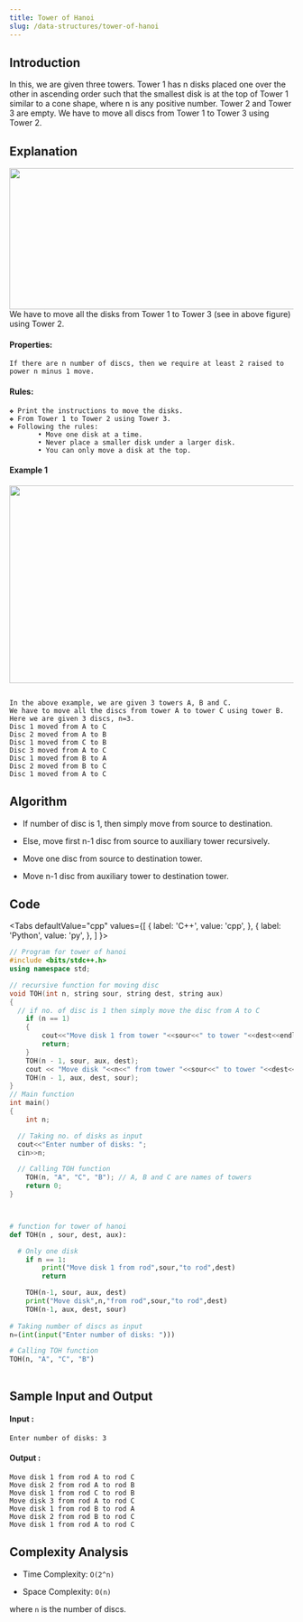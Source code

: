 ```yaml
---
title: Tower of Hanoi
slug: /data-structures/tower-of-hanoi
---
```


## Introduction

In this, we are given three towers. Tower 1 has n disks placed one over the other in ascending order such that the smallest disk is at the top of Tower 1 similar to a cone shape, where n is any positive number. Tower 2 and Tower 3 are empty. We have to move all discs from Tower 1 to Tower 3 using Tower 2.

## Explanation 

<img src="https://i.imgur.com/PCk9mpI.jpg?1" width="900" height="250"/>
We have to move all the disks from Tower 1 to Tower 3 (see in above figure) using Tower 2. 

#### Properties:
```
If there are n number of discs, then we require at least 2 raised to power n minus 1 move.

``` 

#### Rules:
```
❖ Print the instructions to move the disks.
❖ From Tower 1 to Tower 2 using Tower 3.
❖ Following the rules:
       • Move one disk at a time.
       • Never place a smaller disk under a larger disk.
       • You can only move a disk at the top.

```

#### Example 1
<img src="https://i.imgur.com/ZJNAOFy.jpg" width="900" height="350"/>

```

In the above example, we are given 3 towers A, B and C. 
We have to move all the discs from tower A to tower C using tower B.
Here we are given 3 discs, n=3.
Disc 1 moved from A to C
Disc 2 moved from A to B
Disc 1 moved from C to B
Disc 3 moved from A to C
Disc 1 moved from B to A
Disc 2 moved from B to C
Disc 1 moved from A to C

```
## Algorithm

* If number of disc is 1, then simply move from source to destination.

* Else, move first n-1 disc from source to auxiliary tower recursively.

* Move one disc from source to destination tower.

* Move n-1 disc from auxiliary tower to destination tower.

## Code


<Tabs
  defaultValue="cpp"
  values={[
    { label: 'C++', value: 'cpp', },
    { label: 'Python', value: 'py', },
  ]
}>
<TabItem value="cpp">

```cpp
// Program for tower of hanoi
#include <bits/stdc++.h>
using namespace std;

// recursive function for moving disc
void TOH(int n, string sour, string dest, string aux)
{
  // if no. of disc is 1 then simply move the disc from A to C
	if (n == 1)
	{
		cout<<"Move disk 1 from tower "<<sour<<" to tower "<<dest<<endl;
		return;
	}
	TOH(n - 1, sour, aux, dest);
	cout << "Move disk "<<n<<" from tower "<<sour<<" to tower "<<dest<< endl;
	TOH(n - 1, aux, dest, sour);
}
// Main function
int main()
{
	int n;

  // Taking no. of disks as input
  cout<<"Enter number of disks: ";
  cin>>n;

  // Calling TOH function
	TOH(n, "A", "C", "B"); // A, B and C are names of towers
	return 0;
}

```
</TabItem>

<TabItem value="py">

```python   


# function for tower of hanoi
def TOH(n , sour, dest, aux):

  # Only one disk
	if n == 1:
		print("Move disk 1 from rod",sour,"to rod",dest)
		return

	TOH(n-1, sour, aux, dest)
	print("Move disk",n,"from rod",sour,"to rod",dest)
	TOH(n-1, aux, dest, sour)
		
# Taking number of discs as input
n=(int(input("Enter number of disks: ")))

# Calling TOH function
TOH(n, "A", "C", "B")
     
```
</TabItem>
</Tabs>

## Sample Input and Output

#### Input :

```
Enter number of disks: 3
```

#### Output :

```
Move disk 1 from rod A to rod C
Move disk 2 from rod A to rod B
Move disk 1 from rod C to rod B
Move disk 3 from rod A to rod C
Move disk 1 from rod B to rod A
Move disk 2 from rod B to rod C
Move disk 1 from rod A to rod C
```

## Complexity Analysis
 
- Time Complexity: `O(2^n)`

- Space Complexity: `O(n)`

where `n` is the number of discs.
